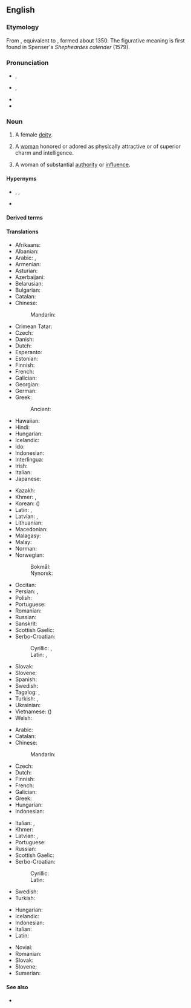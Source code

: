 {{also|Goddess}}
==English==

===Etymology===
From {{inh|en|enm|goddesse}}, equivalent to {{suffix|en|god|ess}}, formed about 1350. The figurative meaning is first found in Spenser's ''Shepheardes calender'' (1579).

===Pronunciation===
* {{a|UK}} {{enPR|gŏd'ĕs}}, {{IPA|/ˈɡɒd.ɛs/|lang=en}}
* {{a|US}} {{enPR|gäd'ǐs}}, {{IPA|/ˈɡɑd.ɪs/|lang=en}}
* {{audio|En-us-goddess.ogg|Audio (US)|lang=en}}
* {{hyphenation|god|dess|lang=en}}

===Noun===
{{en-noun|es}}

# {{lb|en|religion}} A female [[deity]].
# {{lb|en|figuratively}} A [[woman]] honored or adored as physically attractive or of superior charm and intelligence.
# {{lb|en|figuratively}} A woman of substantial [[authority]] or [[influence]].

====Hypernyms====
* {{l|en|deity}}, {{l|en|divinity}}, {{l|en|god}}
* {{l|en|woman}}

====Derived terms====
{{der3|en
|Green Goddess
|green goddess
|demigoddess
|mother goddess
|goddessship
|goddesship
|goddess-ship
|goddesshood
|goddesslike
|domestic goddess
|sex goddess
|triple goddess
|goddessly
|goddessy
|goddessless
|goddess-queen
|goddessling
|bitch goddess
|porcelain goddess}}

====Translations====
{{trans-top|female deity}}
* Afrikaans: {{t|af|godin}}
* Albanian: {{t+|sq|perëndeshë|f}}
* Arabic: {{t|ar|إِلَاهَة|f}}, {{t|ar|إِلٰهَة}}
* Armenian: {{t+|hy|աստվածուհի}}
* Asturian: {{t|ast|diosa|f}}
* Azerbaijani: {{t|az|ilahə}}
* Belarusian: {{t|be|багіня|f|tr=bahínja|sc=Cyrl}}
* Bulgarian: {{t+|bg|богиня|f|tr=bogínja}}
* Catalan: {{t+|ca|deessa|f}}
* Chinese:
*: Mandarin: {{t+|cmn|女神|tr=nǚshén|sc=Hani}}
* Crimean Tatar: {{t|crh|mabude}}
* Czech: {{t+|cs|bohyně|f}}
* Danish: {{t+|da|gudinde|c}}
* Dutch: {{t+|nl|godin}}
* Esperanto: {{t+|eo|diino}}
* Estonian: {{t|et|jumalanna}}
* Finnish: {{t+|fi|jumalatar}}
* French: {{t+|fr|déesse|f}}
* Galician: {{t+|gl|deusa|f}}
* Georgian: {{t|ka|ქალღმერთი}}
* German: {{t+|de|Göttin|f}}
* Greek: {{t+|el|θεά|f}}
*: Ancient: {{t|grc|θεά|f}}
* Hawaiian: {{t|haw|akua wahine}}
* Hindi: {{t+|hi|देवी}}
* Hungarian: {{t+|hu|istennő}}
* Icelandic: {{t+|is|gyðja|f}}
* Ido: {{t+|io|deino}}
* Indonesian: {{t+|id|Dewi}}
* Interlingua: {{t|ia|dea}}
* Irish: {{t|ga|bandia|m}}
* Italian: {{t+|it|dea|f}}
* Japanese: {{t+|ja|女神|tr=[[めがみ]], megami|sc=Jpan}}
{{trans-mid}}
* Kazakh: {{t|kk|әйел құдай|sc=Cyrl}}
* Khmer: {{t|km|ព្រះម៉ែ|tr=preah maeh|sc=Khmr}}, {{t+|km|ទេវី|tr=de vi|sc=Khmr}}
* Korean: {{t+|ko|여신}} ({{t+|ko|女神}})
* Latin: {{t+|la|dea|f}}, {{t+|la|dīva|f}}
* Latvian: {{t|lv|dieviete|f}}, {{t|lv|dieve|f}}
* Lithuanian: {{t|lt|deivė|f}}
* Macedonian: {{t|mk|божица|f|tr=bóžica|sc=Cyrl}}
* Malagasy: {{t|mg|andriamanibavy}}
* Malay: {{t|ms|dewi}}
* Norman: {{t|nrf|déêsse|f}} {{qualifier|Jersey}}
* Norwegian:
*: Bokmål: {{t+|nb|gudinne|m|f}}
*: Nynorsk: {{t|nn|gudinne|f}}
* Occitan: {{t|oc|dieusa|f}}
* Persian: {{t+|fa|الهه|tr=elâhe|sc=fa-Arab}}, {{t|fa|ایزدبانو|tr=izadbânu|sc=fa-Arab}}
* Polish: {{t+|pl|bogini|f}}
* Portuguese: {{t+|pt|deusa|f}}
* Romanian: {{t+|ro|zeiță|f}}
* Russian: {{t+|ru|боги́ня|f}}
* Sanskrit: {{t+|sa|देवी|f}}
* Scottish Gaelic: {{t|gd|ban-dia|f}}
* Serbo-Croatian:
*: Cyrillic: {{t|sh|богиња|f}}, {{t|sh|божица|f}}
*: Latin: {{t+|sh|boginja|f}}, {{t+|sh|božica|f}}
* Slovak: {{t+|sk|bohyňa|f}}
* Slovene: {{t+|sl|boginja|f}}
* Spanish: {{t+|es|diosa|f}}
* Swedish: {{t+|sv|gudinna|c}}
* Tagalog: {{t|tl|bathaluman}}, {{t|tl|diyosa}}
* Turkish: {{t+|tr|tanrıça|f}}, {{t+|tr|ilahe|f}}
* Ukrainian: {{t+|uk|богиня|f|tr=bohýnja|sc=Cyrl}}
* Vietnamese: {{t|vi|nữ thần}} ({{t|vi|女神}})
* Welsh: {{t|cy|duwes|f}}
{{trans-bottom}}

{{trans-top|adored or idealized woman}}
* Arabic: {{t|ar|مَعْبُودَة|f}}
* Catalan: {{t+|ca|deessa|f}}
* Chinese:
*: Mandarin: {{t+|cmn|女神|tr=nǚshén|sc=Hani}}
* Czech: {{t+|cs|bohyně|f}}
* Dutch: {{t+|nl|schoonheid}}
* Finnish: {{t+|fi|jumalatar}}
* French: {{t+|fr|déesse|f}}
* Galician: {{t+|gl|deusa|f}}
* Greek: {{t+|el|θεά|f}}
* Hungarian: {{t+|hu|istennő}}
* Indonesian: {{t+|id|Dewi}}
{{trans-mid}}
* Italian: {{t+|it|diva|f}}, {{t+|it|dea|f}}
* Khmer: {{t|km|ទេពធីតា|tr=dep thi dar|sc=Khmr}}
* Latvian: {{t|lv|dieviete|f}}, {{t|lv|dieve|f}}
* Portuguese: {{t+|pt|deusa|f}}
* Russian: {{t+|ru|боги́ня|f}}
* Scottish Gaelic: {{t|gd|ban-dia|f}}
* Serbo-Croatian:
*: Cyrillic: {{t|sh|богиња|f}}
*: Latin: {{t+|sh|boginja|f}}
* Swedish: {{t+|sv|gudinna|c}}
* Turkish: {{t+|tr|tanrıça}}
{{trans-bottom}}

{{checktrans-top}}
* Hungarian: {{t+check|hu|istennő|f}}
* Icelandic: {{t+check|is|gyðja|f}}
* Indonesian: {{t+check|id|dewi}}
* Italian: {{t+check|it|dea|f}}
* Latin: {{t+check|la|dea|f}}
{{trans-mid}}
* Novial: {{t-check|nov|dea}}
* Romanian: {{t+check|ro|zeiță|f}}
* Slovak: {{t+check|sk|bohyňa|f}}
* Slovene: {{t+check|sl|boginja|f}}
* Sumerian: {{t-check|sux|ilati}}
{{trans-bottom}}

====See also====
* {{l|en|heaven}}

{{c|en|Gods|Female}}
